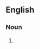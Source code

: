 ==English==

===Noun===
{{en-noun|sg=[[Graham]] [[cracker]]}}

# {{alternative spelling of|graham cracker}}